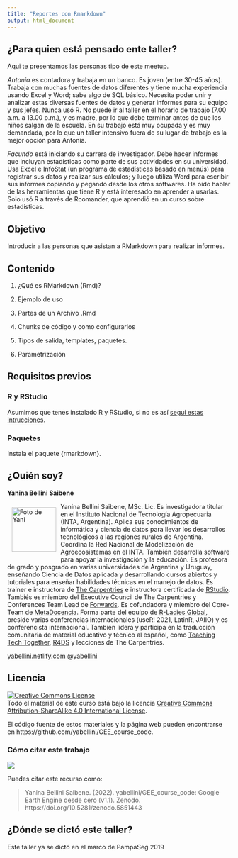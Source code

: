 ```yaml
---
title: "Reportes con Rmarkdown"
output: html_document
---
```


## ¿Para quien está pensado ente taller?

Aqui te presentamos las personas tipo de este meetup.

_Antonia_ es contadora y trabaja en un banco. Es joven (entre 30-45 años). Trabaja con muchas fuentes de datos diferentes y tiene mucha experiencia usando Excel y Word; sabe algo de SQL básico. Necesita poder unir y analizar estas diversas fuentes de datos y generar informes para su equipo y sus jefes. Nunca usó R. No puede ir al taller en el horario de trabajo (7.00 a.m. a 13.00 p.m.), y es madre, por lo que debe terminar antes de que los niños salgan de la escuela. En su trabajo está muy ocupada y es muy demandada, por lo que un taller intensivo fuera de su lugar de trabajo es la mejor opción para Antonia.

_Facundo_ está iniciando su carrera de investigador. Debe hacer informes que incluyan estadísticas como parte de sus actividades en su universidad. Usa Excel e InfoStat (un programa de estadísticas basado en menús) para registrar sus datos y realizar sus cálculos; y luego utiliza Word para escribir sus informes copiando y pegando desde los otros softwares. Ha oído hablar de las herramientas que tiene R y está interesado en aprender a usarlas. Solo usó R a través de Rcomander, que aprendió en un curso sobre estadísticas.


## Objetivo 

Introducir a las personas que asistan a RMarkdown para realizar informes.

## Contenido

1. ¿Qué es RMarkdown (Rmd)?

2. Ejemplo de uso

3. Partes de un Archivo .Rmd

4. Chunks de código y como configurarlos

5. Tipos de salida, templates, paquetes.

6. Parametrización


## Requisitos previos

### R y RStudio

Asumimos que tenes instalado R y RStudio, si no es así [seguí estas intrucciones](https://dnme-minturdep.github.io/DT6_ciencia_de_datos_turismo/instalando-r-y-rstudio.html).

### Paquetes

Instala el paquete {rmarkdown}.

## ¿Quién soy? 

**Yanina Bellini Saibene**

<img src="img/yani_circle.png" alt="Foto de Yani" width="100" height="100" align="left" style="margin:10px"/>

Yanina Bellini Saibene, MSc. Lic. Es investigadora titular en el Instituto Nacional de Tecnología Agropecuaria (INTA, Argentina). Aplica sus conocimientos de informática y ciencia de datos para llevar los desarrollos tecnológicos a las regiones rurales de Argentina. Coordina la Red Nacional de Modelización de Agroecosistemas en el INTA. También desarrolla software para apoyar la investigación y la educación. Es profesora de grado y posgrado en varias universidades de Argentina y Uruguay, enseñando Ciencia de Datos aplicada y desarrollando cursos abiertos y tutoriales para enseñar habilidades técnicas en el manejo de datos. Es trainer e instructora de [The Carpentries](https://carpentries.org/) e instructora certificada de [RStudio](https://education.rstudio.com/trainers/people/bellini_saibene+yanina/). Tambiés es miembro del Executive Council de The Carpentries y Conferences Team Lead de [Forwards](https://forwards.github.io/). Es cofundadora y miembro del Core-Team de [MetaDocencia](http://metadocencia.org/). Forma parte del equipo de [R-Ladies Global](https://rladies.org/), preside varias conferencias internacionales (useR! 2021, LatinR, JAIIO) y es conferencista internacional. También lidera y participa en la traducción comunitaria de material educativo y técnico al español, como [Teaching Tech Together](https://teachtogether.tech/es/index.html), [R4DS](https://es.r4ds.hadley.nz/) y lecciones de The Carpentries. 

[yabellini.netlify.com](https://yabellini.netlify.com/)
[\@yabellini](https://twitter.com/yabellini)


## Licencia

<a rel="license" href="https://creativecommons.org/licenses/by-sa/4.0/deed.es_ES"><img alt="Creative Commons License" style="border-width:0" src="https://i.creativecommons.org/l/by-sa/4.0/88x31.png" /></a><br />
Todo el material de este curso está bajo la licencia <a rel="license" href="https://creativecommons.org/licenses/by-sa/4.0/deed.es_ES">Creative Commons Attribution-ShareAlike 4.0 International License</a>.

El código fuente de estos materiales y la página web pueden encontrarse en https://github.com/yabellini/GEE_course_code.


### Cómo citar este trabajo

![](https://zenodo.org/badge/DOI/10.5281/zenodo.5851443.svg)

Puedes citar este recurso como:

> Yanina Bellini Saibene. (2022). yabellini/GEE_course_code: Google Earth Engine desde cero (v1.1). Zenodo. https://doi.org/10.5281/zenodo.5851443

## ¿Dónde se dictó este taller?

Este taller ya se dictó en el marco de PampaSeg 2019

